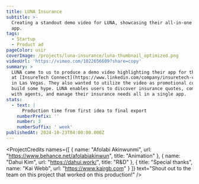 ```yaml
---
title: LUNA Insurance
subtitle: >-
  Creating a standout demo video for LUNA, showcasing their all-in-one insurance
  app.
tags:
  - Startup
  - Product ad
pageColor: usir
coverImage: /projects/luna-insurance/luna-thumbnail_optimized.png
videoUrl: 'https://vimeo.com/1022656609?share=copy'
summary: >
  LUNA came to us to produce a demo video highlighting their app for their booth
  at [InsureTech Connect](https://www.linkedin.com/company/insuretech-connect/)
  in Las Vegas. They also wanted to utilize the video as promotional content to
  build some hype. LUNA enables users to discover insurance quotes, communicate
  with agents, and manage their insurance needs all in a single app.
stats:
  - text: |
      Production time from first idea to final export
    numberPrefix: ''
    number: 3
    numberSuffix: ' week'
publishedAt: 2024-10-23T04:00:00.000Z
---
```


<ProjectCredits
  names={[
    {
      name: "Afolabi Akinwunmi",
      url: "https://www.behance.net/afolabiakinwun",
      title: "Animation"
    },
    { name: "Dahui Kim", url: "https://dahui.work/", title: "R&D" },
    { title: "Special thanks", name: "Kai Webb", url: "https://www.kairgb.com" }
  ]}
  text="Shout out to the team on this project that worked on this production!"
/>
